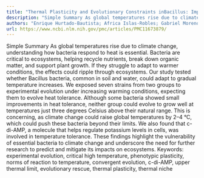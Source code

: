 ```yaml
---
title: "Thermal Plasticity and Evolutionary Constraints inBacillus: Implications for Climate Change Adaptation"
description: "Simple Summary As global temperatures rise due to climate change, understanding how bacteria respond to heat is essential. Bacteria are critical to ecosystems, helping recycle nutrients, break down or..."
authors: "Enrique Hurtado-Bautista; Africa Islas-Robles; Gabriel Moreno-Hagelsieb; Gabriela Olmedo-Alvarez; Andreas Walzer"
url: https://www.ncbi.nlm.nih.gov/pmc/articles/PMC11673879/
---
```


Simple Summary As global temperatures rise due to climate change, understanding how bacteria respond to heat is essential. Bacteria are critical to ecosystems, helping recycle nutrients, break down organic matter, and support plant growth. If they struggle to adapt to warmer conditions, the effects could ripple through ecosystems. Our study tested whether Bacillus bacteria, common in soil and water, could adapt to gradual temperature increases. We exposed seven strains from two groups to experimental evolution under increasing warming conditions, expecting them to evolve heat tolerance. Although some bacteria showed small improvements in heat tolerance, neither group could evolve to grow well at temperatures just three degrees Celsius above their natural range. This is concerning, as climate change could raise global temperatures by 2–4 °C, which could push these bacteria beyond their limits. We also found that c-di-AMP, a molecule that helps regulate potassium levels in cells, was involved in temperature tolerance. These findings highlight the vulnerability of essential bacteria to climate change and underscore the need for further research to predict and mitigate its impacts on ecosystems. Keywords: experimental evolution, critical high temperature, phenotypic plasticity, norms of reaction to temperature, convergent evolution, c-di-AMP, upper thermal limit, evolutionary rescue, thermal plasticity, thermal niche
